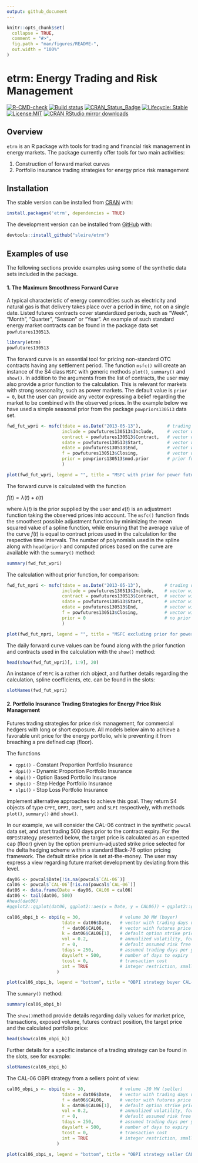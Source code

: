 ```yaml
---
output: github_document
---
```


<!-- README.md is generated from README.Rmd. Please edit that file -->

```r
knitr::opts_chunk$set(
  collapse = TRUE,
  comment = "#>",
  fig.path = "man/figures/README-",
  out.width = "100%"
)
```

# etrm: Energy Trading and Risk Management

<!-- badges: start -->
[![R-CMD-check](https://github.com/sleire/etrm/workflows/R-CMD-check/badge.svg)](https://github.com/sleire/etrm/actions)
[![Build status](https://ci.appveyor.com/api/projects/status/un202j6f1ga7f3uc?svg=true)](https://ci.appveyor.com/project/sleire/etrm)
[![CRAN\_Status\_Badge](https://www.r-pkg.org/badges/version/etrm)](https://cran.r-project.org/package=etrm)
[![Lifecycle: Stable](https://img.shields.io/badge/lifecycle-stable-green.svg)](https://lifecycle.r-lib.org/articles/stages.html#stable)
[![License:MIT](https://img.shields.io/badge/License-MIT-yellow.svg)](https://opensource.org/licenses/MIT)
[![CRAN RStudio mirror downloads](https://cranlogs.r-pkg.org/badges/grand-total/etrm?color=blue)](https://r-pkg.org/pkg/etrm)
<!-- badges: end -->

## Overview

`etrm` is an R package with tools for trading and financial risk management in energy markets. The package currently offer tools for two main activities:

1. Construction of forward market curves
2. Portfolio insurance trading strategies for energy price risk management

## Installation

The stable version can be installed from [CRAN](https://cran.r-project.org/web/packages/etrm/index.html) with:

``` r
install.packages('etrm', dependencies = TRUE)
```

The development version can be installed from [GitHub](https://github.com/sleire/etrm) with:

``` r
devtools::install_github("sleire/etrm")
```
## Examples of use

The following sections provide examples using some of the synthetic data sets included in the package.

#### 1. The Maximum Smoothness Forward Curve
A typical characteristic of energy commodities such as electricity and natural gas is that delivery takes place over a period in time, not on a single date. Listed futures contracts cover standardized periods, such as "Week", "Month", "Quarter", "Season" or "Year". An example of such standard energy market contracts can be found in the package data set `powfutures130513`.


```r
library(etrm)
powfutures130513
```

The forward curve is an essential tool for pricing non-standard OTC contracts having any settlement period. The function `msfc()` will create an instance of the S4 class `MSFC` with generic methods `plot()`, `summary()` and `show()`. In addition to the arguments from the list of contracts, the user may also provide a prior function to the calculation. This is relevant for markets with strong seasonality, such as power markets. The default value is `prior = 0`, but the user can provide any vector expressing a belief regarding the market to be combined with the observed prices. In the example below we have used a simple seasonal prior from the package `powpriors130513` data set.

```r
fwd_fut_wpri <- msfc(tdate = as.Date("2013-05-13"),          # trading date
                     include = powfutures130513$Include,     # vector with TRUE/FALSE, include contract?
                     contract = powfutures130513$Contract,   # vector with contract names
                     sdate = powfutures130513$Start,         # vector with contract start dates
                     edate = powfutures130513$End,           # vector with contract end dates
                     f = powfutures130513$Closing,           # vector with contract closing prices
                     prior = powpriors130513$mod.prior       # prior function
                     )

plot(fwd_fut_wpri, legend = "", title = "MSFC with prior for power futures 2013-05-13")
```


The forward curve is calculated with the function

$f(t) = \lambda(t) + \epsilon(t)$

where $\lambda(t)$ is the prior supplied by the user and $\epsilon(t)$ is an adjustment function taking the observed prices into account. The `msfc()` function finds the smoothest possible adjustment function by minimizing the mean squared value of a spline function, while ensuring that the average value of the curve $f(t)$ is equal to contract prices used in the calculation for the respective time intervals. The number of polynomials used in the spline along with `head(prior)` and computed prices based on the curve are available with the `summary()` method:
```r
summary(fwd_fut_wpri)
```


The calculation without prior function, for comparison:
```r
fwd_fut_npri <- msfc(tdate = as.Date("2013-05-13"),         # trading date
                     include = powfutures130513$Include,    # vector with TRUE/FALSE, include contract?
                     contract = powfutures130513$Contract,  # vector with contract names
                     sdate = powfutures130513$Start,        # vector with contract start dates
                     edate = powfutures130513$End,          # vector with contract end dates
                     f = powfutures130513$Closing,          # vector with contract closing prices
                     prior = 0                              # no prior function
                     )

plot(fwd_fut_npri, legend = "", title = "MSFC excluding prior for power futures 2013-05-13")
```


The daily forward curve values can be found along with the prior function and contracts used in the calculation with the `show()` method:

```r
head(show(fwd_fut_wpri)[, 1:9], 20)
```



An instance of `MSFC` is a rather rich object, and further details regarding the calculation, spline coefficients, etc. can be found in the slots:

```r
slotNames(fwd_fut_wpri)
```



#### 2. Portfolio Insurance Trading Strategies for Energy Price Risk Management

Futures trading strategies for price risk management, for commercial hedgers with long or short exposure. All models below aim to achieve a favorable unit price for the energy portfolio, while preventing it from breaching a pre defined cap (floor). 

The functions

- `cppi()` - Constant Proportion Portfolio Insurance   
- `dppi()` - Dynamic Proportion Portfolio Insurance   
- `obpi()` - Option Based Portfolio Insurance         
- `shpi()` - Step Hedge Portfolio Insurance            
- `slpi()` - Stop Loss Portfolio Insurance             

implement alternative approaches to achieve this goal. They return S4 objects of type `CPPI`, `DPPI`, `OBPI`, `SHPI` and `SLPI` respectively, with methods `plot()`, `summary()` and `show()`.


In our example, we will consider the CAL-06 contract in the synthetic `powcal` data set, and start trading 500 days prior to the contract expiry. For the `OBPI`strategy presented below, the target price is calculated as an expected cap (floor) given by the option premium-adjusted strike price selected for the delta hedging scheme within a standard Black-76 option pricing framework. The default strike price is set at-the-money. The user may express a view regarding future market development by deviating from this level.

```r
day06 <- powcal$Date[!is.na(powcal$`CAL-06`)]
cal06 <- powcal$`CAL-06`[!is.na(powcal$`CAL-06`)]
dat06 <- data.frame(Date = day06, CAL06 = cal06)
dat06 <- tail(dat06, 500)
#head(dat06)
#ggplot2::ggplot(dat06, ggplot2::aes(x = Date, y = CAL06)) + ggplot2::geom_line(color = "#F8766D") + ggplot2::ylab("Price") + ggplot2::xlab("")
```


```r
cal06_obpi_b <- obpi(q = 30,               # volume 30 MW (buyer)
                     tdate = dat06$Date,   # vector with trading days until expiry
                     f = dat06$CAL06,      # vector with futures price
                     k = dat06$CAL06[1],   # default option strike price at-the-money
                     vol = 0.2,            # annualized volatility, for the Black-76 delta hedging
                     r = 0,                # default assumed risk free rate of interest
                     tdays = 250,          # assumed trading days per year
                     daysleft = 500,       # number of days to expiry
                     tcost = 0,            # transaction cost
                     int = TRUE            # integer restriction, smallest transacted unit = 1
                   )

plot(cal06_obpi_b, legend = "bottom", title = "OBPI strategy buyer CAL-06")
```

The `summary()` method:

```r
summary(cal06_obpi_b)
```

The `show()`method provide details regarding daily values for market price, transactions, exposed volume, futures contract position, the target price and the calculated portfolio price:


```r
head(show(cal06_obpi_b))
```


Further details for a specific instance of a trading strategy can be found in the slots, see for example:

```r
slotNames(cal06_obpi_b)
```


The CAL-06 OBPI strategy from a sellers point of view:

```r
cal06_obpi_s <- obpi(q = - 30,             # volume -30 MW (seller)
                     tdate = dat06$Date,   # vector with trading days until expiry
                     f = dat06$CAL06,      # vector with futures price
                     k = dat06$CAL06[1],   # default option strike price at-the-money
                     vol = 0.2,            # annualized volatility, for the Black-76 delta hedging
                     r = 0,                # default assumed risk free rate of interest
                     tdays = 250,          # assumed trading days per year
                     daysleft = 500,       # number of days to expiry
                     tcost = 0,            # transaction cost
                     int = TRUE            # integer restriction, smallest transacted unit = 1
                   )

plot(cal06_obpi_s, legend = "bottom", title = "OBPI strategy seller CAL-06")
```


